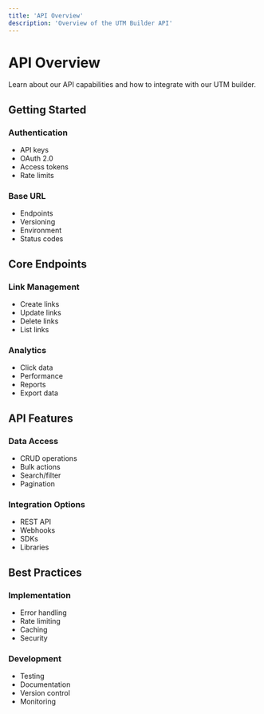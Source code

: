 ```yaml
---
title: 'API Overview'
description: 'Overview of the UTM Builder API'
---
```


# API Overview

Learn about our API capabilities and how to integrate with our UTM builder.

## Getting Started

### Authentication
- API keys
- OAuth 2.0
- Access tokens
- Rate limits

### Base URL
- Endpoints
- Versioning
- Environment
- Status codes

## Core Endpoints

### Link Management
- Create links
- Update links
- Delete links
- List links

### Analytics
- Click data
- Performance
- Reports
- Export data

## API Features

### Data Access
- CRUD operations
- Bulk actions
- Search/filter
- Pagination

### Integration Options
- REST API
- Webhooks
- SDKs
- Libraries

## Best Practices

### Implementation
- Error handling
- Rate limiting
- Caching
- Security

### Development
- Testing
- Documentation
- Version control
- Monitoring
